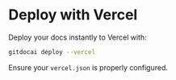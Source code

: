 # Deploy with Vercel

Deploy your docs instantly to Vercel with:

```bash
gitdocai deploy --vercel
```

Ensure your `vercel.json` is properly configured.
